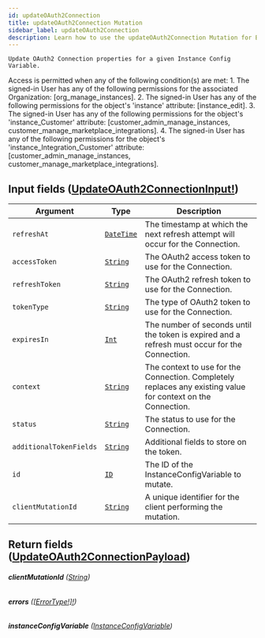 ```yaml
---
id: updateOAuth2Connection
title: updateOAuth2Connection Mutation
sidebar_label: updateOAuth2Connection
description: Learn how to use the updateOAuth2Connection Mutation for Builder's API.
---
```


    Update OAuth2 Connection properties for a given Instance Config Variable.

Access is permitted when any of the following condition(s) are met: 1. The signed-in User has any of the following permissions for the associated Organization: [org_manage_instances]. 2. The signed-in User has any of the following permissions for the object's 'instance' attribute: [instance_edit]. 3. The signed-in User has any of the following permissions for the object's 'instance_Customer' attribute: [customer_admin_manage_instances, customer_manage_marketplace_integrations]. 4. The signed-in User has any of the following permissions for the object's 'instance_Integration_Customer' attribute: [customer_admin_manage_instances, customer_manage_marketplace_integrations].

## Input fields ([UpdateOAuth2ConnectionInput!](/docs/composer/builder/api/schema/input_object/UpdateOAuth2ConnectionInput.mdx))

| Argument                | Type                                         | Description                                                                                                  |
| ----------------------- | -------------------------------------------- | ------------------------------------------------------------------------------------------------------------ |
| `refreshAt`             | [`DateTime`](/docs/composer/builder/api/schema/scalar/DateTime.mdx) | The timestamp at which the next refresh attempt will occur for the Connection.                               |
| `accessToken`           | [`String`](/docs/composer/builder/api/schema/scalar/String.mdx)     | The OAuth2 access token to use for the Connection.                                                           |
| `refreshToken`          | [`String`](/docs/composer/builder/api/schema/scalar/String.mdx)     | The OAuth2 refresh token to use for the Connection.                                                          |
| `tokenType`             | [`String`](/docs/composer/builder/api/schema/scalar/String.mdx)     | The type of OAuth2 token to use for the Connection.                                                          |
| `expiresIn`             | [`Int`](/docs/composer/builder/api/schema/scalar/Int.mdx)           | The number of seconds until the token is expired and a refresh must occur for the Connection.                |
| `context`               | [`String`](/docs/composer/builder/api/schema/scalar/String.mdx)     | The context to use for the Connection. Completely replaces any existing value for context on the Connection. |
| `status`                | [`String`](/docs/composer/builder/api/schema/scalar/String.mdx)     | The status to use for the Connection.                                                                        |
| `additionalTokenFields` | [`String`](/docs/composer/builder/api/schema/scalar/String.mdx)     | Additional fields to store on the token.                                                                     |
| `id`                    | [`ID`](/docs/composer/builder/api/schema/scalar/ID.mdx)             | The ID of the InstanceConfigVariable to mutate.                                                              |
| `clientMutationId`      | [`String`](/docs/composer/builder/api/schema/scalar/String.mdx)     | A unique identifier for the client performing the mutation.                                                  |

## Return fields ([UpdateOAuth2ConnectionPayload](/docs/composer/builder/api/schema/object/UpdateOAuth2ConnectionPayload.mdx))

###### <b>clientMutationId</b> ([String](/docs/composer/builder/api/schema/scalar/String.mdx))

###### <b>errors</b> ([[ErrorType!]!](/docs/composer/builder/api/schema/object/ErrorType.mdx))

###### <b>instanceConfigVariable</b> ([InstanceConfigVariable](/docs/composer/builder/api/schema/object/InstanceConfigVariable.mdx))
